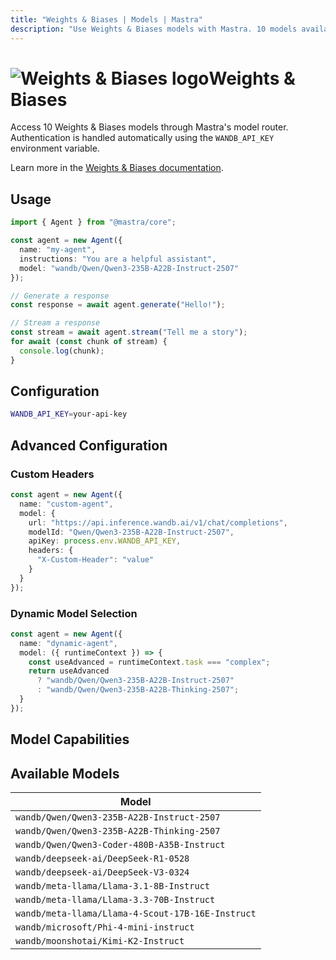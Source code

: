 ```yaml
---
title: "Weights & Biases | Models | Mastra"
description: "Use Weights & Biases models with Mastra. 10 models available."
---
```



# <img src="https://models.dev/logos/wandb.svg" alt="Weights & Biases logo" className="inline w-8 h-8 mr-2 align-middle dark:invert dark:brightness-0 dark:contrast-200" />Weights & Biases

Access 10 Weights & Biases models through Mastra's model router. Authentication is handled automatically using the `WANDB_API_KEY` environment variable.

Learn more in the [Weights & Biases documentation](https://weave-docs.wandb.ai).

## Usage

```typescript
import { Agent } from "@mastra/core";

const agent = new Agent({
  name: "my-agent",
  instructions: "You are a helpful assistant",
  model: "wandb/Qwen/Qwen3-235B-A22B-Instruct-2507"
});

// Generate a response
const response = await agent.generate("Hello!");

// Stream a response
const stream = await agent.stream("Tell me a story");
for await (const chunk of stream) {
  console.log(chunk);
}
```

## Configuration

```bash
WANDB_API_KEY=your-api-key
```

## Advanced Configuration

### Custom Headers

```typescript
const agent = new Agent({
  name: "custom-agent",
  model: {
    url: "https://api.inference.wandb.ai/v1/chat/completions",
    modelId: "Qwen/Qwen3-235B-A22B-Instruct-2507",
    apiKey: process.env.WANDB_API_KEY,
    headers: {
      "X-Custom-Header": "value"
    }
  }
});
```

### Dynamic Model Selection

```typescript
const agent = new Agent({
  name: "dynamic-agent",
  model: ({ runtimeContext }) => {
    const useAdvanced = runtimeContext.task === "complex";
    return useAdvanced 
      ? "wandb/Qwen/Qwen3-235B-A22B-Instruct-2507"
      : "wandb/Qwen/Qwen3-235B-A22B-Thinking-2507";
  }
});
```

## Model Capabilities

<ProviderCapabilitiesTable providerId="wandb" limit={10} />

## Available Models

| Model |
|-------|
| `wandb/Qwen/Qwen3-235B-A22B-Instruct-2507` |
| `wandb/Qwen/Qwen3-235B-A22B-Thinking-2507` |
| `wandb/Qwen/Qwen3-Coder-480B-A35B-Instruct` |
| `wandb/deepseek-ai/DeepSeek-R1-0528` |
| `wandb/deepseek-ai/DeepSeek-V3-0324` |
| `wandb/meta-llama/Llama-3.1-8B-Instruct` |
| `wandb/meta-llama/Llama-3.3-70B-Instruct` |
| `wandb/meta-llama/Llama-4-Scout-17B-16E-Instruct` |
| `wandb/microsoft/Phi-4-mini-instruct` |
| `wandb/moonshotai/Kimi-K2-Instruct` |

